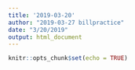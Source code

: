 ```yaml
---
title: '2019-03-20'
author: "2019-03-27 billpractice"
date: "3/20/2019"
output: html_document
---
```


```r
knitr::opts_chunk$set(echo = TRUE)
```

